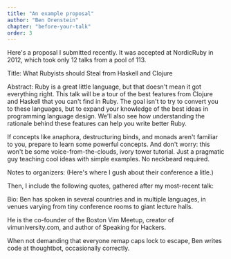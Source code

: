 ```yaml
---
title: "An example proposal"
author: "Ben Orenstein"
chapter: "before-your-talk"
order: 3
---
```


Here's a proposal I submitted recently. It was accepted at NordicRuby in 2012, which took only 12 talks from a pool of 113.

Title: What Rubyists should Steal from Haskell and Clojure

Abstract: Ruby is a great little language, but that doesn't mean it got everything right. This talk will be a tour of the best features from Clojure and Haskell that you can't find in Ruby. The goal isn't to try to convert you to these languages, but to expand your knowledge of the best ideas in programming language design. We'll also see how understanding the rationale behind these features can help you write better Ruby.

If concepts like anaphora, destructuring binds, and monads aren't familiar to you, prepare to learn some powerful concepts. And don't worry: this won't be some voice-from-the-clouds, ivory tower tutorial. Just a pragmatic guy teaching cool ideas with simple examples. No neckbeard required.

Notes to organizers: (Here's where I gush about their conference a litle.)

Then, I include the following quotes, gathered after my most-recent talk:

<Tweet
  text="@r00k you're one of the best presentors I've ever seen in tech."
  link="https://twitter.com/#!/sayhar/status/165851089860702208"
/>

<Tweet
  text="@r00k and what a presentation it was. i wish you were my public speaking professor."
  link="https://twitter.com/#!/tony_ciampa/status/165954726695944193"
/>

<Tweet
  text="@r00k is killing - calisthenics, comedy, hecklers, and great super-fast coding w/ vim"
  link="https://twitter.com/#!/pattytoland/status/165849474747469824"
/>

Bio: Ben has spoken in several countries and in multiple languages, in venues varying from tiny conference rooms to giant lecture halls.

He is the co-founder of the Boston Vim Meetup, creator of vimuniversity.com, and author of Speaking for Hackers.

When not demanding that everyone remap caps lock to escape, Ben writes code at thoughtbot, occasionally correctly.
